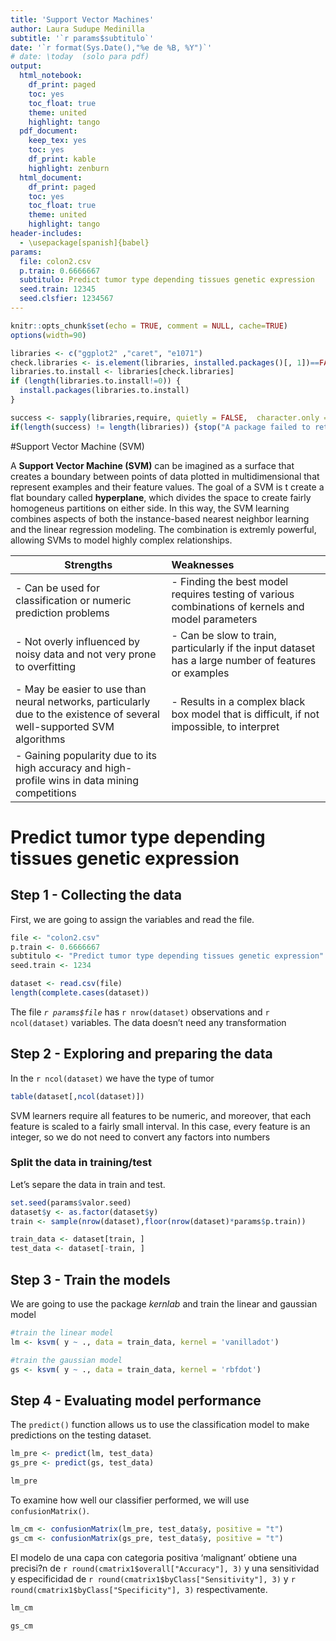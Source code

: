 ```yaml
---
title: 'Support Vector Machines'
author: Laura Sudupe Medinilla
subtitle: '`r params$subtitulo`'
date: '`r format(Sys.Date(),"%e de %B, %Y")`' 
# date: \today  (solo para pdf)
output:
  html_notebook:
    df_print: paged
    toc: yes
    toc_float: true
    theme: united
    highlight: tango
  pdf_document:
    keep_tex: yes
    toc: yes
    df_print: kable
    highlight: zenburn
  html_document:
    df_print: paged
    toc: yes
    toc_float: true
    theme: united
    highlight: tango
header-includes:
  - \usepackage[spanish]{babel}
params:
  file: colon2.csv
  p.train: 0.6666667
  subtitulo: Predict tumor type depending tissues genetic expression
  seed.train: 12345
  seed.clsfier: 1234567
---
```


```r
knitr::opts_chunk$set(echo = TRUE, comment = NULL, cache=TRUE)
options(width=90)
```


```r
libraries <- c("ggplot2" ,"caret", "e1071")
check.libraries <- is.element(libraries, installed.packages()[, 1])==FALSE
libraries.to.install <- libraries[check.libraries]
if (length(libraries.to.install!=0)) {
  install.packages(libraries.to.install)
}

success <- sapply(libraries,require, quietly = FALSE,  character.only = TRUE)
if(length(success) != length(libraries)) {stop("A package failed to return a success in require() function.")}
```

\pagebreak


#Support Vector Machine (SVM)

A **Support Vector Machine (SVM)** can be imagined as a surface that creates a boundary between points of data plotted in multidimensional that represent examples and their feature values. The goal of a SVM is t create a flat boundary called **hyperplane**, which divides the space to create fairly homogeneus partitions on either side. In this way, the SVM learning combines aspects of both the instance-based nearest neighbor learning and the linear regression modeling. The combination is extremly powerful, allowing SVMs to model highly complex relationships.

| **Strengths**    | **Weaknesses**  | 
| ----------------------------------- |:-----------------------------------|
|- Can be used for classification or numeric prediction problems |- Finding the best model requires testing of various combinations of kernels and model parameters |
| - Not overly influenced by noisy data and not very prone to overfitting | - Can be slow to train, particularly if the input dataset has a large number of features or examples |
| - May be easier to use than neural networks, particularly due to the existence of several well-supported SVM algorithms | - Results in a complex black box model that is difficult, if not impossible, to interpret
| - Gaining popularity due to its high accuracy and high-profile wins in data mining competitions


# Predict tumor type depending tissues genetic expression

## Step 1 - Collecting the data

First, we are going to assign the variables and read the file.


```r
file <- "colon2.csv"
p.train <- 0.6666667
subtitulo <- "Predict tumor type depending tissues genetic expression"
seed.train <- 1234

```


```r
dataset <- read.csv(file) 
length(complete.cases(dataset))
```

The file *`r params$file`* has `r nrow(dataset)` observations and `r ncol(dataset)` variables. The data doesn't need any transformation


## Step 2 - Exploring and preparing the data


In the `r ncol(dataset)` we have the type of tumor

```r
table(dataset[,ncol(dataset)])
```

SVM learners require all features to be numeric, and moreover, that each feature is scaled to a fairly small interval. In this case, every feature is an integer, so we do not need to convert any factors into numbers


### Split the data in training/test

Let's separe the data in train and test.


```r

set.seed(params$valor.seed)
dataset$y <- as.factor(dataset$y)
train <- sample(nrow(dataset),floor(nrow(dataset)*params$p.train))

train_data <- dataset[train, ]
test_data <- dataset[-train, ]
```


## Step 3 - Train the models

We are going to use the package *kernlab* and train the linear and gaussian model

```r


#train the linear model
lm <- ksvm( y ~ ., data = train_data, kernel = 'vanilladot')

#train the gaussian model
gs <- ksvm( y ~ ., data = train_data, kernel = 'rbfdot')

```



## Step 4 - Evaluating model performance

The `predict()` function allows us to use the classification model to make predictions on the testing dataset.

```r

lm_pre <- predict(lm, test_data)
gs_pre <- predict(gs, test_data)

```


```r
lm_pre
```


To examine how well our classifier performed, we will use `confusionMatrix()`.

```r

lm_cm <- confusionMatrix(lm_pre, test_data$y, positive = "t")
gs_cm <- confusionMatrix(gs_pre, test_data$y, positive = "t")

```

El modelo de una capa con categoria positiva 'malignant' obtiene una precisi?n de `r round(cmatrix1$overall["Accuracy"], 3)` y una sensitividad y especificidad de `r round(cmatrix1$byClass["Sensitivity"], 3)` y `r round(cmatrix1$byClass["Specificity"], 3)` respectivamente.

```r
lm_cm
```

```r
gs_cm
```



